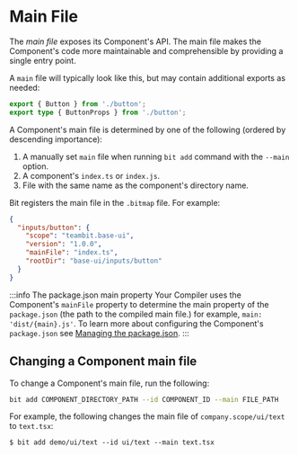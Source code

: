# Main File

The _main file_ exposes its Component's API. The main file makes the Component's code more maintainable and comprehensible by providing a single entry point.

A `main` file will typically look like this, but may contain additional exports as needed:

```ts
export { Button } from './button';
export type { ButtonProps } from './button';
```

A Component's main file is determined by one of the following (ordered by descending importance):

1. A manually set `main` file when running `bit add` command with the `--main` option.
1. A component's `index.ts` or `index.js`.
1. File with the same name as the component's directory name.

Bit registers the main file in the `.bitmap` file. For example:

```json
{
  "inputs/button": {
    "scope": "teambit.base-ui",
    "version": "1.0.0",
    "mainFile": "index.ts",
    "rootDir": "base-ui/inputs/button"
  }
}
```

:::info The package.json main property
Your Compiler uses the Component's `mainFile` property to determine the main property of the `package.json` (the path to the compiled main file.)
for example, `main: 'dist/{main}.js'`. To learn more about configuring the Component's `package.json` see [Managing the package.json](/packages/managing-package-json).
:::

## Changing a Component main file

To change a Component's main file, run the following:

```bash
bit add COMPONENT_DIRECTORY_PATH --id COMPONENT_ID --main FILE_PATH
```

For example, the following changes the main file of `company.scope/ui/text` to `text.tsx`:

```
$ bit add demo/ui/text --id ui/text --main text.tsx
```
